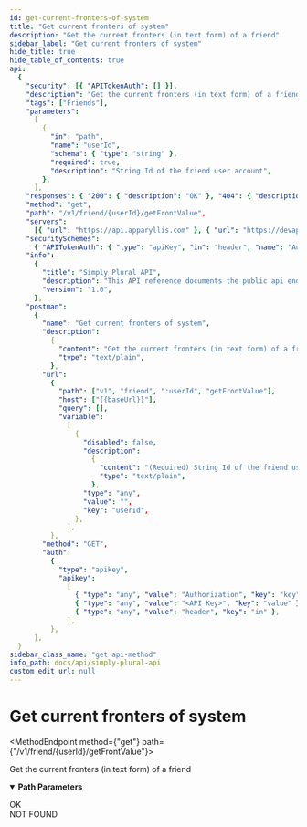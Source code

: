 ```yaml
---
id: get-current-fronters-of-system
title: "Get current fronters of system"
description: "Get the current fronters (in text form) of a friend"
sidebar_label: "Get current fronters of system"
hide_title: true
hide_table_of_contents: true
api:
  {
    "security": [{ "APITokenAuth": [] }],
    "description": "Get the current fronters (in text form) of a friend",
    "tags": ["Friends"],
    "parameters":
      [
        {
          "in": "path",
          "name": "userId",
          "schema": { "type": "string" },
          "required": true,
          "description": "String Id of the friend user account",
        },
      ],
    "responses": { "200": { "description": "OK" }, "404": { "description": "NOT FOUND" } },
    "method": "get",
    "path": "/v1/friend/{userId}/getFrontValue",
    "servers":
      [{ "url": "https://api.apparyllis.com" }, { "url": "https://devapi.apparyllis.com" }],
    "securitySchemes":
      { "APITokenAuth": { "type": "apiKey", "in": "header", "name": "Authorization" } },
    "info":
      {
        "title": "Simply Plural API",
        "description": "This API reference documents the public api endpoints. You can see a list of all public endpoints here https://github.com/ApparyllisOrg/SimplyPluralApi/blob/main/src/api/v1/routes.ts",
        "version": "1.0",
      },
    "postman":
      {
        "name": "Get current fronters of system",
        "description":
          {
            "content": "Get the current fronters (in text form) of a friend",
            "type": "text/plain",
          },
        "url":
          {
            "path": ["v1", "friend", ":userId", "getFrontValue"],
            "host": ["{{baseUrl}}"],
            "query": [],
            "variable":
              [
                {
                  "disabled": false,
                  "description":
                    {
                      "content": "(Required) String Id of the friend user account",
                      "type": "text/plain",
                    },
                  "type": "any",
                  "value": "",
                  "key": "userId",
                },
              ],
          },
        "method": "GET",
        "auth":
          {
            "type": "apikey",
            "apikey":
              [
                { "type": "any", "value": "Authorization", "key": "key" },
                { "type": "any", "value": "<API Key>", "key": "value" },
                { "type": "any", "value": "header", "key": "in" },
              ],
          },
      },
  }
sidebar_class_name: "get api-method"
info_path: docs/api/simply-plural-api
custom_edit_url: null
---
```



<h1 className={"openapi__heading"}>Get current fronters of system</h1>

<MethodEndpoint method={"get"} path={"/v1/friend/{userId}/getFrontValue"}></MethodEndpoint>

Get the current fronters (in text form) of a friend

<details
  style={{ marginBottom: "1rem" }}
  className={"openapi-markdown__details"}
  data-collapsed={false}
  open={true}>
  <summary style={{}}>
    <strong>Path Parameters</strong>
  </summary>
  <div>
    <ul>
      <ParamsItem
        className={"paramsItem"}
        param={{
          in: "path",
          name: "userId",
          schema: { type: "string" },
          required: true,
          description: "String Id of the friend user account",
        }}></ParamsItem>
    </ul>
  </div>
</details>
<div>
  <div>
    <ApiTabs>
      <TabItem label={"200"} value={"200"}>
        <div>OK</div>
        <div></div>
      </TabItem>
      <TabItem label={"404"} value={"404"}>
        <div>NOT FOUND</div>
        <div></div>
      </TabItem>
    </ApiTabs>
  </div>
</div>
